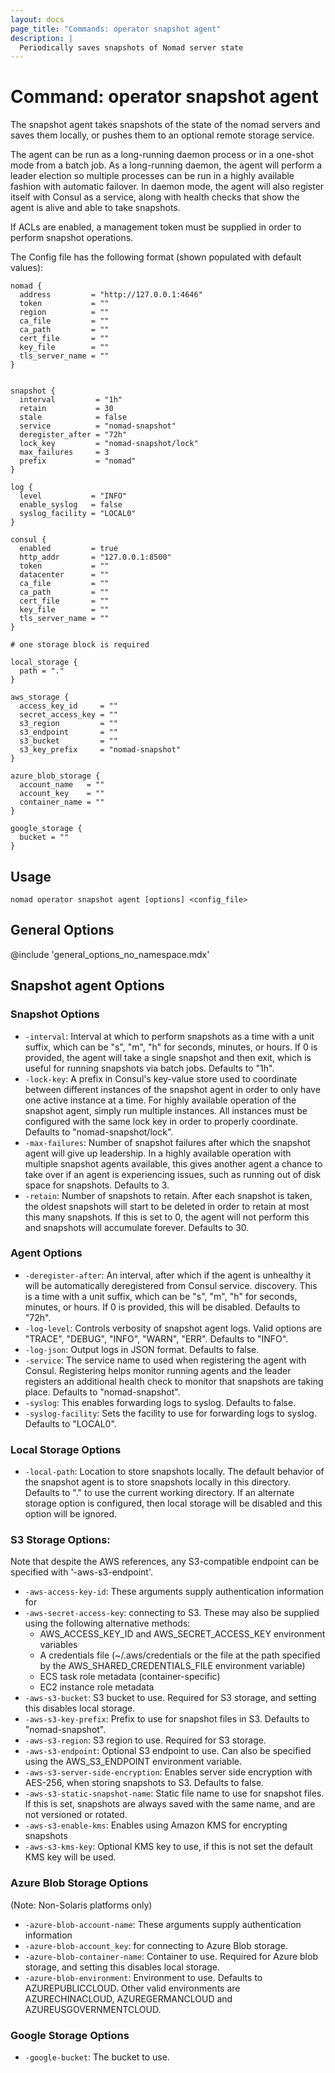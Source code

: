 ```yaml
---
layout: docs
page_title: "Commands: operator snapshot agent"
description: |
  Periodically saves snapshots of Nomad server state
---
```


# Command: operator snapshot agent

<EnterpriseAlert />

The snapshot agent takes snapshots of the state of the nomad servers and
saves them locally, or pushes them to an optional remote storage service.

The agent can be run as a long-running daemon process or in a one-shot mode
from a batch job. As a long-running daemon, the agent will perform a leader
election so multiple processes can be run in a highly available fashion with
automatic failover. In daemon mode, the agent will also register itself with
Consul as a service, along with health checks that show the agent is alive
and able to take snapshots.

If ACLs are enabled, a management token must be supplied in order to perform
snapshot operations.

The Config file has the following format (shown populated with default values):

```hcl
nomad {
  address         = "http://127.0.0.1:4646"
  token           = ""
  region          = ""
  ca_file         = ""
  ca_path         = ""
  cert_file       = ""
  key_file        = ""
  tls_server_name = ""
}


snapshot {
  interval         = "1h"
  retain           = 30
  stale            = false
  service          = "nomad-snapshot"
  deregister_after = "72h"
  lock_key         = "nomad-snapshot/lock"
  max_failures     = 3
  prefix           = "nomad"
}

log {
  level           = "INFO"
  enable_syslog   = false
  syslog_facility = "LOCAL0"
}

consul {
  enabled         = true
  http_addr       = "127.0.0.1:8500"
  token           = ""
  datacenter      = ""
  ca_file         = ""
  ca_path         = ""
  cert_file       = ""
  key_file        = ""
  tls_server_name = ""
}

# one storage block is required

local_storage {
  path = "."
}

aws_storage {
  access_key_id     = ""
  secret_access_key = ""
  s3_region         = ""
  s3_endpoint       = ""
  s3_bucket         = ""
  s3_key_prefix     = "nomad-snapshot"
}

azure_blob_storage {
  account_name   = ""
  account_key    = ""
  container_name = ""
}

google_storage {
  bucket = ""
}
```

## Usage

```plaintext
nomad operator snapshot agent [options] <config_file>
```

## General Options

@include 'general_options_no_namespace.mdx'

## Snapshot agent Options

### Snapshot Options

- `-interval`: Interval at which to perform snapshots as a time with a unit suffix, which can be "s", "m", "h" for seconds, minutes, or hours. If 0 is provided, the agent will take a single snapshot and then exit, which is useful for running snapshots via batch jobs. Defaults to "1h".
- `-lock-key`: A prefix in Consul's key-value store used to coordinate between different instances of the snapshot agent in order to only have one active instance at a time. For highly available operation of the snapshot agent, simply run multiple instances. All instances must be configured with the same lock key in order to properly coordinate. Defaults to "nomad-snapshot/lock".
- `-max-failures`: Number of snapshot failures after which the snapshot agent will give up leadership. In a highly available operation with multiple snapshot agents available, this gives another agent a chance to take over if an agent is experiencing issues, such as running out of disk space for snapshots. Defaults to 3.
- `-retain`: Number of snapshots to retain. After each snapshot is taken, the oldest snapshots will start to be deleted in order to retain at most this many snapshots. If this is set to 0, the agent will not perform this and snapshots will accumulate forever. Defaults to 30.

### Agent Options

- `-deregister-after`: An interval, after which if the agent is unhealthy it will be automatically deregistered from Consul service. discovery. This is a time with a unit suffix, which can be "s", "m", "h" for seconds, minutes, or hours. If 0 is provided, this will be disabled. Defaults to "72h".
- `-log-level`: Controls verbosity of snapshot agent logs. Valid options are "TRACE", "DEBUG", "INFO", "WARN", "ERR". Defaults to "INFO".
- `-log-json`: Output logs in JSON format. Defaults to false.
- `-service`: The service name to used when registering the agent with Consul. Registering helps monitor running agents and the leader registers an additional health check to monitor that snapshots are taking place. Defaults to "nomad-snapshot".
- `-syslog`: This enables forwarding logs to syslog. Defaults to false.
- `-syslog-facility`: Sets the facility to use for forwarding logs to syslog. Defaults to "LOCAL0".

### Local Storage Options

- `-local-path`: Location to store snapshots locally. The default behavior of the snapshot agent is to store snapshots locally in this directory. Defaults to "." to use the current working directory. If an alternate storage option is configured, then local storage will be disabled and this option will be ignored.

### S3 Storage Options:

Note that despite the AWS references, any S3-compatible endpoint can be specified with '-aws-s3-endpoint'.

- `-aws-access-key-id`: These arguments supply authentication information for
- `-aws-secret-access-key`: connecting to S3. These may also be supplied using the following alternative methods:
  - AWS_ACCESS_KEY_ID and AWS_SECRET_ACCESS_KEY environment variables
  - A credentials file (~/.aws/credentials or the file at the path specified by the AWS_SHARED_CREDENTIALS_FILE environment variable)
  - ECS task role metadata (container-specific)
  - EC2 instance role metadata
- `-aws-s3-bucket`: S3 bucket to use. Required for S3 storage, and setting this disables local storage.
- `-aws-s3-key-prefix`: Prefix to use for snapshot files in S3. Defaults to "nomad-snapshot".
- `-aws-s3-region`: S3 region to use. Required for S3 storage.
- `-aws-s3-endpoint`: Optional S3 endpoint to use. Can also be specified using the AWS_S3_ENDPOINT environment variable.
- `-aws-s3-server-side-encryption`: Enables server side encryption with AES-256, when storing snapshots to S3. Defaults to false.
- `-aws-s3-static-snapshot-name`: Static file name to use for snapshot files. If this is set, snapshots are always saved with the same name, and are not versioned or rotated.
- `-aws-s3-enable-kms`: Enables using Amazon KMS for encrypting snapshots
- `-aws-s3-kms-key`: Optional KMS key to use, if this is not set the default KMS key will be used.

### Azure Blob Storage Options

(Note: Non-Solaris platforms only)

- `-azure-blob-account-name`: These arguments supply authentication information
- `-azure-blob-account_key`: for connecting to Azure Blob storage.
- `-azure-blob-container-name`: Container to use. Required for Azure blob storage, and setting this disables local storage.
- `-azure-blob-environment`: Environment to use. Defaults to AZUREPUBLICCLOUD. Other valid environments are AZURECHINACLOUD, AZUREGERMANCLOUD and AZUREUSGOVERNMENTCLOUD.

### Google Storage Options

- `-google-bucket`: The bucket to use.
